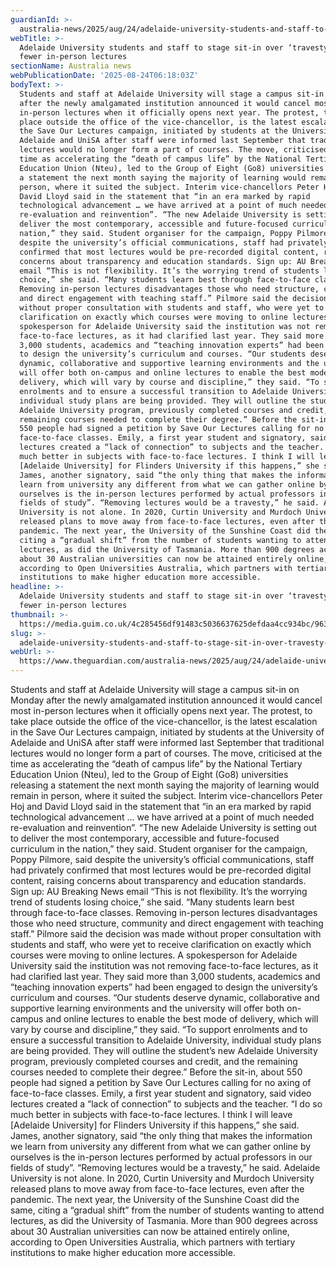 ```yaml
---
guardianId: >-
  australia-news/2025/aug/24/adelaide-university-students-and-staff-to-stage-sit-in-over-travesty-of-fewer-in-person-lectures
webTitle: >-
  Adelaide University students and staff to stage sit-in over ‘travesty’ of
  fewer in-person lectures
sectionName: Australia news
webPublicationDate: '2025-08-24T06:18:03Z'
bodyText: >-
  Students and staff at Adelaide University will stage a campus sit-in on Monday
  after the newly amalgamated institution announced it would cancel most
  in-person lectures when it officially opens next year. The protest, to take
  place outside the office of the vice-chancellor, is the latest escalation in
  the Save Our Lectures campaign, initiated by students at the University of
  Adelaide and UniSA after staff were informed last September that traditional
  lectures would no longer form a part of courses. The move, criticised at the
  time as accelerating the “death of campus life” by the National Tertiary
  Education Union (Nteu), led to the Group of Eight (Go8) universities releasing
  a statement the next month saying the majority of learning would remain in
  person, where it suited the subject. Interim vice-chancellors Peter Hoj and
  David Lloyd said in the statement that “in an era marked by rapid
  technological advancement … we have arrived at a point of much needed
  re-evaluation and reinvention”. “The new Adelaide University is setting out to
  deliver the most contemporary, accessible and future-focused curriculum in the
  nation,” they said. Student organiser for the campaign, Poppy Pilmore, said
  despite the university’s official communications, staff had privately
  confirmed that most lectures would be pre-recorded digital content, raising
  concerns about transparency and education standards. Sign up: AU Breaking News
  email “This is not flexibility. It’s the worrying trend of students losing
  choice,” she said. “Many students learn best through face-to-face classes.
  Removing in-person lectures disadvantages those who need structure, community
  and direct engagement with teaching staff.” Pilmore said the decision was made
  without proper consultation with students and staff, who were yet to receive
  clarification on exactly which courses were moving to online lectures. A
  spokesperson for Adelaide University said the institution was not removing
  face-to-face lectures, as it had clarified last year. They said more than
  3,000 students, academics and “teaching innovation experts” had been engaged
  to design the university’s curriculum and courses. “Our students deserve
  dynamic, collaborative and supportive learning environments and the university
  will offer both on-campus and online lectures to enable the best mode of
  delivery, which will vary by course and discipline,” they said. “To support
  enrolments and to ensure a successful transition to Adelaide University,
  individual study plans are being provided. They will outline the student’s new
  Adelaide University program, previously completed courses and credit, and the
  remaining courses needed to complete their degree.” Before the sit-in, about
  550 people had signed a petition by Save Our Lectures calling for no axing of
  face-to-face classes. Emily, a first year student and signatory, said video
  lectures created a “lack of connection” to subjects and the teacher. “I do so
  much better in subjects with face-to-face lectures. I think I will leave
  [Adelaide University] for Flinders University if this happens,” she said.
  James, another signatory, said “the only thing that makes the information we
  learn from university any different from what we can gather online by
  ourselves is the in-person lectures performed by actual professors in our
  fields of study”. “Removing lectures would be a travesty,” he said. Adelaide
  University is not alone. In 2020, Curtin University and Murdoch University
  released plans to move away from face-to-face lectures, even after the
  pandemic. The next year, the University of the Sunshine Coast did the same,
  citing a “gradual shift” from the number of students wanting to attend
  lectures, as did the University of Tasmania. More than 900 degrees across
  about 30 Australian universities can now be attained entirely online,
  according to Open Universities Australia, which partners with tertiary
  institutions to make higher education more accessible.
headline: >-
  Adelaide University students and staff to stage sit-in over ‘travesty’ of
  fewer in-person lectures
thumbnail: >-
  https://media.guim.co.uk/4c285456df91483c5036637625defdaa4cc934bc/963_0_7927_6346/500.jpg
slug: >-
  adelaide-university-students-and-staff-to-stage-sit-in-over-travesty-of-fewer-in-person-lectures
webUrl: >-
  https://www.theguardian.com/australia-news/2025/aug/24/adelaide-university-students-and-staff-to-stage-sit-in-over-travesty-of-fewer-in-person-lectures
---
```

Students and staff at Adelaide University will stage a campus sit-in on Monday after the newly amalgamated institution announced it would cancel most in-person lectures when it officially opens next year. The protest, to take place outside the office of the vice-chancellor, is the latest escalation in the Save Our Lectures campaign, initiated by students at the University of Adelaide and UniSA after staff were informed last September that traditional lectures would no longer form a part of courses. The move, criticised at the time as accelerating the “death of campus life” by the National Tertiary Education Union (Nteu), led to the Group of Eight (Go8) universities releasing a statement the next month saying the majority of learning would remain in person, where it suited the subject. Interim vice-chancellors Peter Hoj and David Lloyd said in the statement that “in an era marked by rapid technological advancement … we have arrived at a point of much needed re-evaluation and reinvention”. “The new Adelaide University is setting out to deliver the most contemporary, accessible and future-focused curriculum in the nation,” they said. Student organiser for the campaign, Poppy Pilmore, said despite the university’s official communications, staff had privately confirmed that most lectures would be pre-recorded digital content, raising concerns about transparency and education standards. Sign up: AU Breaking News email “This is not flexibility. It’s the worrying trend of students losing choice,” she said. “Many students learn best through face-to-face classes. Removing in-person lectures disadvantages those who need structure, community and direct engagement with teaching staff.” Pilmore said the decision was made without proper consultation with students and staff, who were yet to receive clarification on exactly which courses were moving to online lectures. A spokesperson for Adelaide University said the institution was not removing face-to-face lectures, as it had clarified last year. They said more than 3,000 students, academics and “teaching innovation experts” had been engaged to design the university’s curriculum and courses. “Our students deserve dynamic, collaborative and supportive learning environments and the university will offer both on-campus and online lectures to enable the best mode of delivery, which will vary by course and discipline,” they said. “To support enrolments and to ensure a successful transition to Adelaide University, individual study plans are being provided. They will outline the student’s new Adelaide University program, previously completed courses and credit, and the remaining courses needed to complete their degree.” Before the sit-in, about 550 people had signed a petition by Save Our Lectures calling for no axing of face-to-face classes. Emily, a first year student and signatory, said video lectures created a “lack of connection” to subjects and the teacher. “I do so much better in subjects with face-to-face lectures. I think I will leave [Adelaide University] for Flinders University if this happens,” she said. James, another signatory, said “the only thing that makes the information we learn from university any different from what we can gather online by ourselves is the in-person lectures performed by actual professors in our fields of study”. “Removing lectures would be a travesty,” he said. Adelaide University is not alone. In 2020, Curtin University and Murdoch University released plans to move away from face-to-face lectures, even after the pandemic. The next year, the University of the Sunshine Coast did the same, citing a “gradual shift” from the number of students wanting to attend lectures, as did the University of Tasmania. More than 900 degrees across about 30 Australian universities can now be attained entirely online, according to Open Universities Australia, which partners with tertiary institutions to make higher education more accessible.
